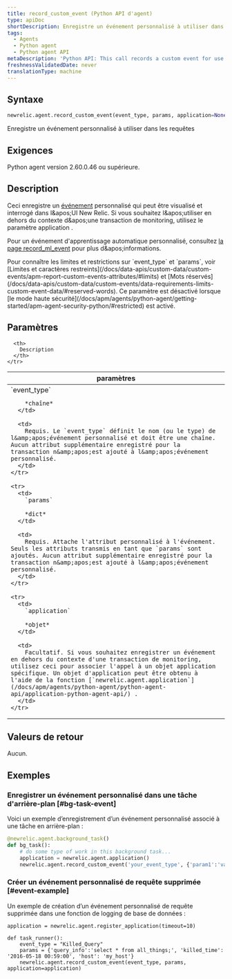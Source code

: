 ```yaml
---
title: record_custom_event (Python API d'agent)
type: apiDoc
shortDescription: Enregistre un événement personnalisé à utiliser dans les requêtes
tags:
  - Agents
  - Python agent
  - Python agent API
metaDescription: 'Python API: This call records a custom event for use in querying.'
freshnessValidatedDate: never
translationType: machine
---
```


## Syntaxe

```py
newrelic.agent.record_custom_event(event_type, params, application=None)
```

Enregistre un événement personnalisé à utiliser dans les requêtes

## Exigences

Python agent version 2.60.0.46 ou supérieure.

## Description

Ceci enregistre un [événement](/docs/data-apis/understand-data/new-relic-data-types/#event-data) personnalisé qui peut être visualisé et interrogé dans l&amp;apos;UI New Relic. Si vous souhaitez l&amp;apos;utiliser en dehors du contexte d&amp;apos;une transaction de monitoring, utilisez le paramètre application .

Pour un événement d'apprentissage automatique personnalisé, consultez [la page record\_ml\_event](/docs/apm/agents/python-agent/python-agent-api/recordmlevent-python-agent-api) pour plus d&amp;apos;informations.

<Callout variant="important">
  Pour connaître les limites et restrictions sur `event_type` et `params`, voir [Limites et caractères restreints](/docs/data-apis/custom-data/custom-events/apm-report-custom-events-attributes/#limits) et [Mots réservés](/docs/data-apis/custom-data/custom-events/data-requirements-limits-custom-event-data/#reserved-words).
</Callout>

<Callout variant="important">
  Ce paramètre est désactivé lorsque [le mode haute sécurité](/docs/apm/agents/python-agent/getting-started/apm-agent-security-python/#restricted) est activé.
</Callout>

## Paramètres

<table>
  <thead>
    <tr>
      <th width="25%">
        paramètres
      </th>

      <th>
        Description
      </th>
    </tr>
  </thead>

  <tbody>
    <tr>
      <td>
        `event_type`

        *chaîne*
      </td>

      <td>
        Requis. Le `event_type` définit le nom (ou le type) de l&amp;apos;événement personnalisé et doit être une chaîne. Aucun attribut supplémentaire enregistré pour la transaction n&amp;apos;est ajouté à l&amp;apos;événement personnalisé.
      </td>
    </tr>

    <tr>
      <td>
        `params`

        *dict*
      </td>

      <td>
        Requis. Attache l'attribut personnalisé à l'événement. Seuls les attributs transmis en tant que `params` sont ajoutés. Aucun attribut supplémentaire enregistré pour la transaction n&amp;apos;est ajouté à l&amp;apos;événement personnalisé.
      </td>
    </tr>

    <tr>
      <td>
        `application`

        *objet*
      </td>

      <td>
        Facultatif. Si vous souhaitez enregistrer un événement en dehors du contexte d'une transaction de monitoring, utilisez ceci pour associer l'appel à un objet application spécifique. Un objet d'application peut être obtenu à l'aide de la fonction [`newrelic.agent.application`](/docs/apm/agents/python-agent/python-agent-api/application-python-agent-api/) .
      </td>
    </tr>
  </tbody>
</table>

## Valeurs de retour

Aucun.

## Exemples

### Enregistrer un événement personnalisé dans une tâche d'arrière-plan [#bg-task-event]

Voici un exemple d’enregistrement d’un événement personnalisé associé à une tâche en arrière-plan :

```py
@newrelic.agent.background_task() 
def bg_task(): 
    # do some type of work in this background task...
    application = newrelic.agent.application()
    newrelic.agent.record_custom_event('your_event_type', {'param1':'value1'}, application)
```

### Créer un événement personnalisé de requête supprimée [#event-example]

Un exemple de création d’un événement personnalisé de requête supprimée dans une fonction de logging de base de données :

```PY
application = newrelic.agent.register_application(timeout=10)

def task_runner(): 
    event_type = "Killed_Query" 
    params = {'query_info':'select * from all_things;', 'killed_time': '2016-05-18 00:59:00', 'host': 'my_host'} 
    newrelic.agent.record_custom_event(event_type, params, application=application)
```